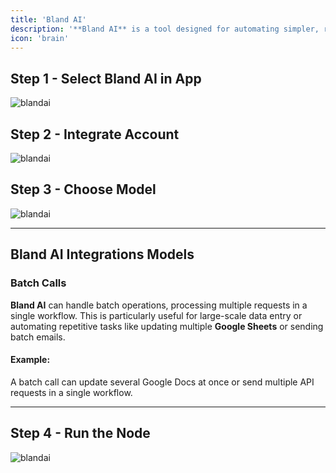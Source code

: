 ```yaml
---
title: 'Bland AI'
description: '**Bland AI** is a tool designed for automating simpler, repetitive tasks that don’t require complex machine learning. It provides efficient automation for routine actions, making it ideal for automating tasks like generating invoices or processing bulk data with minimal setup. This allows users to streamline workflows and improve productivity without the need for advanced AI models.'
icon: 'brain'
---
```


## **Step 1**  - Select Bland AI in App
<img className="" src="/images/blandai/1.png" alt="blandai" />

## **Step 2**  - Integrate Account
<img className="" src="/images/blandai/2.png" alt="blandai" />

## **Step 3**  - Choose Model
<img className="" src="/images/blandai/3.png" alt="blandai" />

--- 
## Bland AI Integrations Models

### Batch Calls

**Bland AI** can handle batch operations, processing multiple requests in a single workflow. This is particularly useful for large-scale data entry or automating repetitive tasks like updating multiple **Google Sheets** or sending batch emails.

#### Example:
A batch call can update several Google Docs at once or send multiple API requests in a single workflow.


---

## **Step 4**  - Run the Node
<img className="" src="/images/blandai/4.png" alt="blandai" />